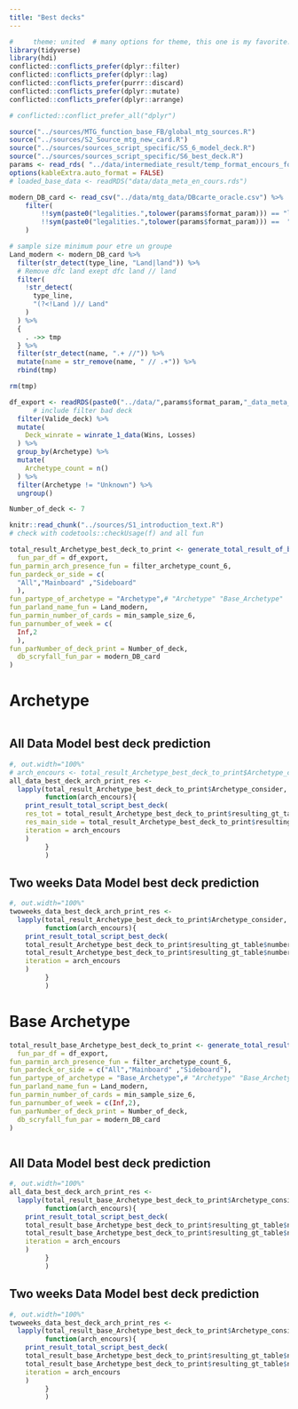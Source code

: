---
title: "Best decks"
---


```{r setup, include=FALSE, message = FALSE, warning = FALSE} 
#     theme: united  # many options for theme, this one is my favorite.
library(tidyverse)
library(hdi)
conflicted::conflicts_prefer(dplyr::filter)
conflicted::conflicts_prefer(dplyr::lag)
conflicted::conflicts_prefer(purrr::discard)
conflicted::conflicts_prefer(dplyr::mutate)
conflicted::conflicts_prefer(dplyr::arrange)

# conflicted::conflict_prefer_all("dplyr")

source("../sources/MTG_function_base_FB/global_mtg_sources.R")
source("../sources/S2_Source_mtg_new_card.R")
source("../sources/sources_script_specific/S5_6_model_deck.R")
source("../sources/sources_script_specific/S6_best_deck.R")
params <- read_rds( "../data/intermediate_result/temp_format_encours_for_param.rds")
options(kableExtra.auto_format = FALSE)
# loaded_base_data <- readRDS("data/data_meta_en_cours.rds")

modern_DB_card <- read_csv("../data/mtg_data/DBcarte_oracle.csv") %>% 
    filter(
        !!sym(paste0("legalities.",tolower(params$format_param))) == "legal" |
        !!sym(paste0("legalities.",tolower(params$format_param))) ==  "restricted"
    )

# sample size minimum pour etre un groupe
Land_modern <- modern_DB_card %>%
  filter(str_detect(type_line, "Land|land")) %>%
  # Remove dfc land exept dfc land // land
  filter(
    !str_detect(
      type_line,
      "(?<!Land )// Land"
    )
  ) %>%
  {
    . ->> tmp
  } %>%
  filter(str_detect(name, ".+ //")) %>%
  mutate(name = str_remove(name, " // .+")) %>%
  rbind(tmp)

rm(tmp)

df_export <- readRDS(paste0("../data/",params$format_param,"_data_meta_en_cours.rds")) %>%
      # include filter bad deck
  filter(Valide_deck) %>% 
  mutate(
    Deck_winrate = winrate_1_data(Wins, Losses)
  ) %>%
  group_by(Archetype) %>% 
  mutate(
    Archetype_count = n()
  ) %>%
  filter(Archetype != "Unknown") %>% 
  ungroup()

Number_of_deck <- 7
```


```{r}
knitr::read_chunk("../sources/S1_introduction_text.R")
# check with codetools::checkUsage(f) and all fun
```


```{r compute_res_arch}
total_result_Archetype_best_deck_to_print <- generate_total_result_of_best_deck(
  fun_par_df = df_export,
fun_parmin_arch_presence_fun = filter_archetype_count_6,
fun_pardeck_or_side = c(
  "All","Mainboard" ,"Sideboard"
  ),
fun_partype_of_archetype = "Archetype",# "Archetype" "Base_Archetype"
fun_parland_name_fun = Land_modern,
fun_parmin_number_of_cards = min_sample_size_6,
fun_parnumber_of_week = c(
  Inf,2
  ),
fun_parNumber_of_deck_print = Number_of_deck,
  db_scryfall_fun_par = modern_DB_card
)
```


# Archetype  
```{r, Introduction_chunk_6_best_deck, results='asis'}

```


## All Data Model best deck prediction  
```{r print_result_all_data, results='asis'}
#, out.width="100%"
# arch_encours <- total_result_Archetype_best_deck_to_print$Archetype_consider[1]
all_data_best_deck_arch_print_res <- 
  lapply(total_result_Archetype_best_deck_to_print$Archetype_consider,
         function(arch_encours){
    print_result_total_script_best_deck(
    res_tot = total_result_Archetype_best_deck_to_print$resulting_gt_table$number_of_week_Inf$global,
    res_main_side = total_result_Archetype_best_deck_to_print$resulting_gt_table$number_of_week_Inf$main_side,
    iteration = arch_encours
    ) 
         }
         )
```


## Two weeks Data Model best deck prediction  
```{r print_result_2weeks, results='asis'}
#, out.width="100%"
twoweeks_data_best_deck_arch_print_res <- 
  lapply(total_result_Archetype_best_deck_to_print$Archetype_consider,
         function(arch_encours){
    print_result_total_script_best_deck(
    total_result_Archetype_best_deck_to_print$resulting_gt_table$number_of_week_2$global,
    total_result_Archetype_best_deck_to_print$resulting_gt_table$number_of_week_2$main_side,
    iteration = arch_encours
    ) 
         }
         )
```


# Base Archetype  
```{r compute_res_base_arch}
total_result_base_Archetype_best_deck_to_print <- generate_total_result_of_best_deck(
  fun_par_df = df_export,
fun_parmin_arch_presence_fun = filter_archetype_count_6,
fun_pardeck_or_side = c("All","Mainboard" ,"Sideboard"),
fun_partype_of_archetype = "Base_Archetype",# "Archetype" "Base_Archetype"
fun_parland_name_fun = Land_modern,
fun_parmin_number_of_cards = min_sample_size_6,
fun_parnumber_of_week = c(Inf,2),
fun_parNumber_of_deck_print = Number_of_deck,
  db_scryfall_fun_par = modern_DB_card
)
```


```{r,intro_second_time ,ref.label=c('Introduction_chunk_6_best_deck'), results='asis'}

```


## All Data Model best deck prediction  
```{r print_result_all_data_base_arch, results='asis'}
#, out.width="100%"
all_data_best_deck_arch_print_res <- 
  lapply(total_result_base_Archetype_best_deck_to_print$Archetype_consider,
         function(arch_encours){
    print_result_total_script_best_deck(
    total_result_base_Archetype_best_deck_to_print$resulting_gt_table$number_of_week_Inf$global,
    total_result_base_Archetype_best_deck_to_print$resulting_gt_table$number_of_week_Inf$main_side,
    iteration = arch_encours
    ) 
         }
         )
```


## Two weeks Data Model best deck prediction  
```{r print_result_2weeks_base_arch, results='asis'}
#, out.width="100%"
twoweeks_data_best_deck_arch_print_res <- 
  lapply(total_result_base_Archetype_best_deck_to_print$Archetype_consider,
         function(arch_encours){
    print_result_total_script_best_deck(
    total_result_base_Archetype_best_deck_to_print$resulting_gt_table$number_of_week_2$global,
    total_result_base_Archetype_best_deck_to_print$resulting_gt_table$number_of_week_2$main_side,
    iteration = arch_encours
    ) 
         }
         )
```
